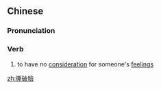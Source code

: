 {{also|撕破脸}}
==Chinese==
{{zh-forms|s=撕破脸|type=21}}

===Pronunciation===
{{zh-pron
|m=sīpòliǎn
|cat=v
}}

===Verb===
{{zh-verb}}

# to have no [[consideration]] for someone's [[feeling]]s

[[zh:撕破臉]]